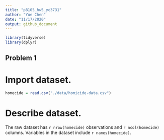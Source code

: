 ```yaml
---
title: "p8105_hw5_yc3731"
author: "Yue Chen"
date: "11/17/2020"
output: github_document
---
```


```r
library(tidyverse)
library(dplyr)
```

## Problem 1

# Import dataset.
```r
homecide = read.csv("./data/homicide-data.csv")
```
# Describe dataset.

The raw dataset has `r nrow(homecide)` observations and `r ncol(homecide)` columns. 
Variables in the dataset include `r names(homecide)`. 